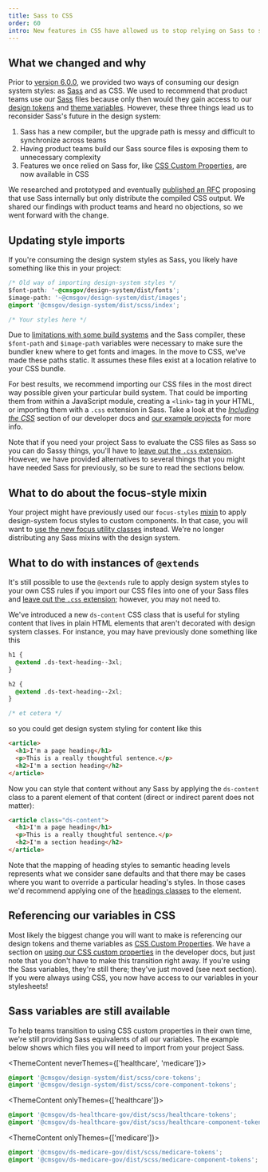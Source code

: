 ```yaml
---
title: Sass to CSS
order: 60
intro: New features in CSS have allowed us to stop relying on Sass to share design tokens with product teams. We're now only distributing our styles as CSS.
---
```


## What we changed and why

Prior to [version 6.0.0](https://github.com/CMSgov/design-system/releases/tag/%40cmsgov%2Fdesign-system%406.0.0), we provided two ways of consuming our design system styles: as [Sass](https://sass-lang.com/) and as CSS. We used to recommend that product teams use our [Sass](https://sass-lang.com/) files because only then would they gain access to our [design tokens](/foundation/theme-colors/) and [theme variables](/components/alert/#styles). However, these three things lead us to reconsider Sass's future in the design system:

1. Sass has a new compiler, but the upgrade path is messy and difficult to synchronize across teams
2. Having product teams build our Sass source files is exposing them to unnecessary complexity
3. Features we once relied on Sass for, like [CSS Custom Properties](https://developer.mozilla.org/en-US/docs/Web/CSS/--*), are now available in CSS

We researched and prototyped and eventually [published an RFC](https://github.com/CMSgov/design-system/discussions/2223) proposing that use Sass internally but only distribute the compiled CSS output. We shared our findings with product teams and heard no objections, so we went forward with the change.

## Updating style imports

If you're consuming the design system styles as Sass, you likely have something like this in your project:

```css
/* Old way of importing design-system styles */
$font-path: '~@cmsgov/design-system/dist/fonts';
$image-path: '~@cmsgov/design-system/dist/images';
@import '@cmsgov/design-system/dist/scss/index';

/* Your styles here */
```

Due to [limitations with some build systems](/getting-started/for-developers/#with-an-asset-bundler) and the Sass compiler, these `$font-path` and `$image-path` variables were necessary to make sure the bundler knew where to get fonts and images. In the move to CSS, we've made these paths static. It assumes these files exist at a location relative to your CSS bundle.

For best results, we recommend importing our CSS files in the most direct way possible given your particular build system. That could be importing them from within a JavaScript module, creating a `<link>` tag in your HTML, or importing them with a `.css` extension in Sass. Take a look at the [_Including the CSS_](https://design.cms.gov/getting-started/for-developers/#including-the-css) section of our developer docs and [our example projects](https://github.com/CMSgov/design-system/tree/main/examples/) for more info.

Note that if you need your project Sass to evaluate the CSS files as Sass so you can do Sassy things, you'll have to [leave out the `.css` extension](https://sass-lang.com/documentation/at-rules/import#plain-css-imports). However, we have provided alternatives to several things that you might have needed Sass for previously, so be sure to read the sections below.

## What to do about the focus-style mixin

Your project might have previously used our `focus-styles` [mixin](https://sass-lang.com/documentation/at-rules/mixin) to apply design-system focus styles to custom components. In that case, you will want to [use the new focus utility classes](/utilities/focus/) instead. We're no longer distributing any Sass mixins with the design system.

## What to do with instances of `@extends`

It's still possible to use the `@extends` rule to apply design system styles to your own CSS rules if you import our CSS files into one of your Sass files and [leave out the `.css` extension](https://sass-lang.com/documentation/at-rules/import#plain-css-imports); however, you may not need to.

We've introduced a new `ds-content` CSS class that is useful for styling content that lives in plain HTML elements that aren't decorated with design system classes. For instance, you may have previously done something like this

```css
h1 {
  @extend .ds-text-heading--3xl;
}

h2 {
  @extend .ds-text-heading--2xl;
}

/* et cetera */
```

so you could get design system styling for content like this

```html
<article>
  <h1>I'm a page heading</h1>
  <p>This is a really thoughtful sentence.</p>
  <h2>I'm a section heading</h2>
</article>
```

Now you can style that content without any Sass by applying the `ds-content` class to a parent element of that content (direct or indirect parent does not matter):

```html
<article class="ds-content">
  <h1>I'm a page heading</h1>
  <p>This is a really thoughtful sentence.</p>
  <h2>I'm a section heading</h2>
</article>
```

Note that the mapping of heading styles to semantic heading levels represents what we consider sane defaults and that there may be cases where you want to override a particular heading's styles. In those cases we'd recommend applying one of the [headings classes](/foundation/typography/headings/) to the element.

## Referencing our variables in CSS

Most likely the biggest change you will want to make is referencing our design tokens and theme variables as [CSS Custom Properties](https://developer.mozilla.org/en-US/docs/Web/CSS/--*). We have a section on [using our CSS custom properties](/getting-started/for-developers/#css-custom-properties) in the developer docs, but just note that you don't have to make this transition right away. If you're using the Sass variables, they're still there; they've just moved (see next section). If you were always using CSS, you now have access to our variables in your stylesheets!

## Sass variables are still available

To help teams transition to using CSS custom properties in their own time, we're still providing Sass equivalents of all our variables. The example below shows which files you will need to import from your project Sass.

<ThemeContent neverThemes={['healthcare', 'medicare']}>

```css
@import '@cmsgov/design-system/dist/scss/core-tokens';
@import '@cmsgov/design-system/dist/scss/core-component-tokens';
```

</ThemeContent>

<ThemeContent onlyThemes={['healthcare']}>

```css
@import '@cmsgov/ds-healthcare-gov/dist/scss/healthcare-tokens';
@import '@cmsgov/ds-healthcare-gov/dist/scss/healthcare-component-tokens';
```

</ThemeContent>

<ThemeContent onlyThemes={['medicare']}>

```css
@import '@cmsgov/ds-medicare-gov/dist/scss/medicare-tokens';
@import '@cmsgov/ds-medicare-gov/dist/scss/medicare-component-tokens';
```

</ThemeContent>
